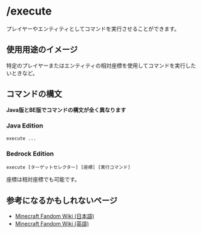 # /execute
プレイヤーやエンティティとしてコマンドを実行させることができます。

## 使用用途のイメージ
特定のプレイヤーまたはエンティティの相対座標を使用してコマンドを実行したいときなど。

## コマンドの構文
**Java版とBE版でコマンドの構文が全く異なります**

### Java Edition
```
execute ...
```

### Bedrock Edition
```
execute [ターゲットセレクター] [座標] [実行コマンド]
```

座標は相対座標でも可能です。

## 参考になるかもしれないページ
 - [Minecraft Fandom Wiki (日本語)](https://minecraft.fandom.com/ja/wiki/%E3%82%B3%E3%83%9E%E3%83%B3%E3%83%89/execute)
 - [Minecraft Fandom Wiki (英語)](https://minecraft.fandom.com/wiki/Commands/execute)